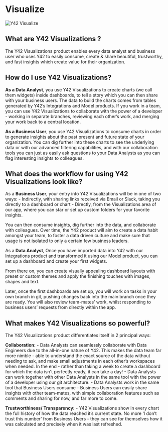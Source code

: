 
# Visualize

<Image src="/asset_library/y42_viz_overview.png" alt="Y42 Visualize" width={1200} height={1200} />

## What are Y42 Visualizations ?

The Y42 Visualizations product enables every data analyst and business user who uses Y42 to easily consume, create & share beautiful, trustworthy, and fast insights which create value for their organization.

## How do I use Y42 Visualizations?

__As a Data Analyst__, you use Y42 Visualizations to create charts (we call them widgets) inside dashboards, to tell a story which you can then share with your business users. The data to build the charts comes from tables generated by Y42’s Integrations and Model products. If you work in a team, you can use Y42 Visualizations to collaborate with the power of a developer - working in separate branches, reviewing each other’s work, and merging your work back to a central location.

__As a Business User__, you use Y42 Visualizations to consume charts in order to generate insights about the past present and future state of your organization. You can dig further into these charts to see the underlying data or with our advanced filtering capabilities, and with our collaboration tools you can just as easily ask questions to your Data Analysts as you can flag interesting insights to colleagues.

## What does the workflow for using Y42 Visualizations look like?

As a __Business User__, your entry into Y42 Visualizations will be in one of two ways:
    - Indirectly, with sharing links received via Email or Slack, taking you directly to a dashboard or chart
    - Directly, from the Visualizations area of our app, where you can star or set up custom folders for your favorite insights.

You can then consume insights, dig further into the data, and collaborate with colleagues. Over time, the Y42 product will aim to create a data habit amongst your team, to foster a data driven culture and make sure that usage is not isolated to only a certain few business leaders.

As a __Data Analyst__, Once you have imported data into Y42 with our Integrations product and transformed it using our Model product, you can set up a dashboard and create your first widgets.

From there on, you can create visually appealing dashboard layouts with preset or custom themes and apply the finishing touches with images, shapes and text.

Later, once the first dashboards are set up, you will work on tasks in your own branch in git, pushing changes back into the main branch once they are ready. You will also review team-mates’ work, whilst responding to business users’ requests from directly within the app.

## What makes Y42 Visualizations so powerful?

The Y42 Visualizations product differentiates itself in 2 principal ways:

__Collaboration:__
    - Data Analysts can seamlessly collaborate with Data Engineers due to the all-in-one nature of Y42. This makes the data team far more nimble - able to understand the exact source of the data without needing to ask, and make small adjustments in each other’s workspaces when needed. In the end - rather than taking a week to create a dashboard for which the data isn't perfectly ready, it can take a day!
    - Data Analysts can work together with other Data Analysts in the same tool with the power of a developer using our git architecture.
    - Data Analysts work in the same tool that Business Users consume
    - Business Users can easily share insights with other team-mates, with simple collaboration features such as comments and sharing for now, and far more to come.

__Trustworthiness/ Transparency:__
    - Y42 Visualizations show in every chart the full history of how the data reached it’s current state. No more ‘I don’t trust this number’ from Business Users - they can see for themselves how it was calculated and precisely when it was last refreshed.